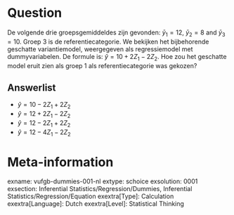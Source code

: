 Question
========
De volgende drie groepsgemiddeldes zijn gevonden: $\bar{y}_1 = 12$, $\bar{y}_2 = 8$ and $\bar{y}_3 = 10$. Groep 3 is de referentiecategorie. We bekijken het bijbehorende geschatte variantiemodel, weergegeven als regressiemodel met dummyvariabelen. De formule is: $\hat{y} = 10 + 2Z_1 - 2Z_2$. Hoe zou het geschatte model eruit zien als groep 1 als referentiecategorie was gekozen?

Answerlist
----------
* $\hat{y} = 10 - 2Z_1 + 2Z_2$
* $\hat{y} = 12 + 2Z_1 - 2Z_2$
* $\hat{y} = 12 - 2Z_1 + 2Z_2$
* $\hat{y} = 12 - 4Z_1 - 2Z_2$

Meta-information
================
exname: vufgb-dummies-001-nl
extype: schoice
exsolution: 0001
exsection: Inferential Statistics/Regression/Dummies, Inferential Statistics/Regression/Equation
exextra[Type]: Calculation
exextra[Language]: Dutch
exextra[Level]: Statistical Thinking